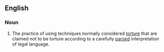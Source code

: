 ==English==

===Noun===
{{wikipedia}}
{{en-noun|head=[[enhanced]] [[interrogation]]|-}}

# {{context|US|politics|euphemistic}} The practice of using techniques normally considered [[torture]] that are claimed not to be torture according to a carefully [[parsed]] interpretation of legal language.

{{unreferenced}}